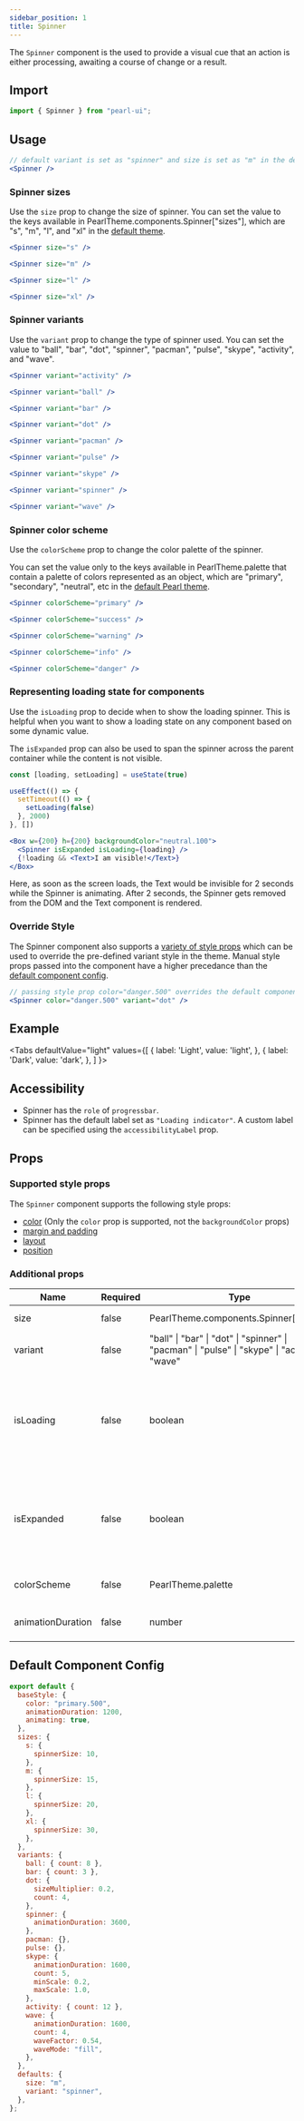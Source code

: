 ```yaml
---
sidebar_position: 1
title: Spinner
---
```


The `Spinner` component is the used to provide a visual cue that an action is either processing, awaiting a course of change or a result.

## Import

```jsx
import { Spinner } from "pearl-ui";
```

## Usage

```jsx
// default variant is set as "spinner" and size is set as "m" in the default Pearl theme
<Spinner />
```

### Spinner sizes

Use the `size` prop to change the size of spinner. You can set the value to the keys available in <t>PearlTheme.components.Spinner["sizes"]</t>, which are <t>"s"</t>, <t>"m"</t>, <t>"l"</t>, and <t>"xl"</t> in the [default theme](#default-component-config).

```jsx
<Spinner size="s" />

<Spinner size="m" />

<Spinner size="l" />

<Spinner size="xl" />
```

### Spinner variants

Use the `variant` prop to change the type of spinner used. You can set the value to <t>"ball"</t>, <t>"bar"</t>, <t>"dot"</t>, <t>"spinner"</t>, <t>"pacman"</t>, <t>"pulse"</t>, <t>"skype"</t>, <t>"activity"</t>, and <t>"wave"</t>.

```jsx
<Spinner variant="activity" />

<Spinner variant="ball" />

<Spinner variant="bar" />

<Spinner variant="dot" />

<Spinner variant="pacman" />

<Spinner variant="pulse" />

<Spinner variant="skype" />

<Spinner variant="spinner" />

<Spinner variant="wave" />
```

### Spinner color scheme

Use the `colorScheme` prop to change the color palette of the spinner.

You can set the value only to the keys available in <t>PearlTheme.palette</t> that contain a palette of colors represented as an object, which are <t>"primary"</t>, <t>"secondary"</t>, <t>"neutral"</t>, etc in the [default Pearl theme](../../theming/default-theme#color-palette).

```jsx
<Spinner colorScheme="primary" />

<Spinner colorScheme="success" />

<Spinner colorScheme="warning" />

<Spinner colorScheme="info" />

<Spinner colorScheme="danger" />
```

### Representing loading state for components

Use the `isLoading` prop to decide when to show the loading spinner. This is helpful when you want to show a loading state on any component based on some dynamic value.

The `isExpanded` prop can also be used to span the spinner across the parent container while the content is not visible.

```jsx
const [loading, setLoading] = useState(true)

useEffect(() => {
  setTimeout(() => {
    setLoading(false)
  }, 2000)
}, [])

<Box w={200} h={200} backgroundColor="neutral.100">
  <Spinner isExpanded isLoading={loading} />
  {!loading && <Text>I am visible!</Text>}
</Box>
```

Here, as soon as the screen loads, the Text would be invisible for 2 seconds while the Spinner is animating. After 2 seconds, the Spinner gets removed from the DOM and the Text component is rendered.

### Override Style

The Spinner component also supports a [variety of style props](#supported-style-props) which can be used to override the pre-defined variant style in the theme. Manual style props passed into the component have a higher precedance than the [default component config](#default-component-config).

```jsx
// passing style prop color="danger.500" overrides the default component config value of color="primary.500"
<Spinner color="danger.500" variant="dot" />
```

## Example


<Tabs
  defaultValue="light"
  values={[
    { label: 'Light', value: 'light', },
    { label: 'Dark', value: 'dark', },
  ]
}>
<TabItem value="light">

<Snack snackId="@agrawal-rohit/spinner-light" />

</TabItem>

<TabItem value="dark">

<Snack snackId="@agrawal-rohit/spinner-dark" />

</TabItem>
</Tabs>

## Accessibility

- Spinner has the `role` of `progressbar`.
- Spinner has the default label set as `"Loading indicator"`. A custom label can be specified using the `accessibilityLabel` prop.

## Props

### Supported style props

The `Spinner` component supports the following style props:

- [color](../../core-features/style-props#color-and-background-color) (Only the `color` prop is supported, not the `backgroundColor` props)
- [margin and padding](../../core-features/style-props#margin-and-padding)
- [layout](../../core-features/style-props#layout)
- [position](../../core-features/style-props#position)

### Additional props

| Name              | Required | Type                                                                                                   | Default      | Description                                                                                       |
| ----------------- | -------- | ------------------------------------------------------------------------------------------------------ | ------------ | ------------------------------------------------------------------------------------------------- |
| size              | false    | <t>PearlTheme.components.Spinner["sizes"]</t>                                                          | `"m"`        | Size of the spinner.                                                                              |
| variant           | false    | <t>"ball" \| "bar" \| "dot" \| "spinner" \| "pacman" \| "pulse" \| "skype" \| "activity" \| "wave"</t> | `"spinner"`  | Type of the spinner.                                                                              |
| isLoading         | false    | <t>boolean</t>                                                                                         | `true`       | The loading status of the `Spinner`. If `false`, the `Spinner` component is removed from the DOM. |
| isExpanded        | false    | <t>boolean</t>                                                                                         | `false`      | Whether the Spinner spans the parent container and centers the spinner within.                    |
| colorScheme       | false    | <t>PearlTheme.palette</t>                                                                              | `"primary""` | Active color palette of the spinner.                                                              |
| animationDuration | false    | <t>number</t>                                                                                          | `1200`       | Animation duration in ms.                                                                         |

## Default Component Config

```js
export default {
  baseStyle: {
    color: "primary.500",
    animationDuration: 1200,
    animating: true,
  },
  sizes: {
    s: {
      spinnerSize: 10,
    },
    m: {
      spinnerSize: 15,
    },
    l: {
      spinnerSize: 20,
    },
    xl: {
      spinnerSize: 30,
    },
  },
  variants: {
    ball: { count: 8 },
    bar: { count: 3 },
    dot: {
      sizeMultiplier: 0.2,
      count: 4,
    },
    spinner: {
      animationDuration: 3600,
    },
    pacman: {},
    pulse: {},
    skype: {
      animationDuration: 1600,
      count: 5,
      minScale: 0.2,
      maxScale: 1.0,
    },
    activity: { count: 12 },
    wave: {
      animationDuration: 1600,
      count: 4,
      waveFactor: 0.54,
      waveMode: "fill",
    },
  },
  defaults: {
    size: "m",
    variant: "spinner",
  },
};
```
